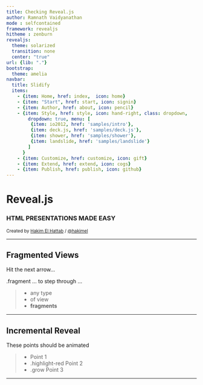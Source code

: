 ```yaml
---
title: Checking Reveal.js
author: Ramnath Vaidyanathan
mode : selfcontained
framework: revealjs
hitheme : zenburn
revealjs:
  theme: solarized
  transition: none
  center: "true"
url: {lib: "."}
bootstrap:
  theme: amelia
navbar:
  title: Slidify
  items: 
    - {item: Home, href: index,  icon: home}
    - {item: "Start", href: start, icon: signin}
    - {item: Author, href: about, icon: pencil}
    - {item: Style, href: style, icon: hand-right, class: dropdown, 
        dropdown: true, menu: [
         {item: io2012, href: 'samples/intro'},
         {item: deck.js, href: 'samples/deck.js'},
         {item: shower, href: 'samples/shower'},
         {item: landslide, href: 'samples/landslide'}
        ]
      }
    - {item: Customize, href: customize, icon: gift}
    - {item: Extend, href: extend, icon: cogs}
    - {item: Publish, href: publish, icon: github}
---
```


# Reveal.js
### HTML PRESENTATIONS MADE EASY

<small> Created by [Hakim El Hattab](http://hakim.se) / [@hakimel](http://twitter.com/hakimel) </small>

<script src="http://ajax.googleapis.com/ajax/libs/jquery/1.9.1/jquery.min.js"></script>

---

## Fragmented Views

Hit the next arrow...

.fragment ... to step through ...

> - any type
> - of view
> - __fragments__

---

## Incremental Reveal

These points should be animated

> - Point 1
> - .highlight-red Point 2
> - .grow Point 3

<script>
$('ul.incremental li').addClass('fragment')
</script>


---

